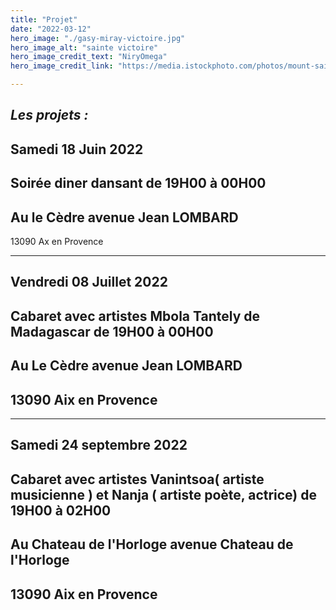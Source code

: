 ```yaml
---
title: "Projet"
date: "2022-03-12"
hero_image: "./gasy-miray-victoire.jpg"
hero_image_alt: "sainte victoire"
hero_image_credit_text: "NiryOmega"
hero_image_credit_link: "https://media.istockphoto.com/photos/mount-sainte-victoire-and-lavender-picture-id952879076?b=1&k=20&m=952879076&s=170667a&w=0&h=h8lG0SY3GCSqdFjICPkkLD9rvUuY6gflQYW_9St38is="

---
```


*Les projets :* 
--- 
 Samedi 18 Juin 2022
---
Soirée diner dansant de 19H00 à 00H00
---
Au  le Cèdre avenue Jean LOMBARD
---
13090 Ax en Provence 

---
Vendredi  08 Juillet 2022
---
Cabaret avec artistes Mbola Tantely de Madagascar de 19H00 à 00H00
---
Au Le Cèdre avenue Jean LOMBARD
---
13090 Aix en Provence
---

---
Samedi 24 septembre 2022
---
Cabaret avec artistes Vanintsoa( artiste musicienne ) et Nanja ( artiste poète, actrice) de 19H00 à 02H00
---
Au Chateau de l'Horloge avenue Chateau de l'Horloge
---
13090 Aix en Provence
---
